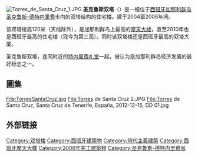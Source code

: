 [[File:Torres_de_Santa_Cruz_1.JPG|thumb]]
'''圣克鲁斯双塔'''（{{lang-es|Torres de Santa Cruz}}）是一幢位于[[西班牙|西班牙]][[加那利群岛|加那利群岛]][[圣克鲁斯-德特内里费|圣克鲁斯-德特内里费]]市内的双塔结构的住宅楼。建于2004至2006年间。

该双塔楼高120米（天线除外），是加那利群岛上最高的[[摩天大楼|摩天大楼]]，直至2010年也是西班牙最高的住宅楼（现今为第三高）。同时该双塔楼还是西班牙最高的双塔大厦。

圣克鲁斯双塔，连同附近的[[特内里费礼堂|特内里费礼堂]]一起，被认为是加那利群岛经济发展的最好标志之一。

== 圖集 ==
<gallery>
File:TorresSantaCruz.jpg
File:Torres de Santa Cruz 2.JPG
File:Torres de Santa Cruz, Santa Cruz de Tenerife, España, 2012-12-15, DD 01.jpg
</gallery>

== 外部链接 ==
{{commonscat|Torres de Santa Cruz}}

[[Category:双塔楼|Category:双塔楼]]
[[Category:西班牙建築物|Category:西班牙建築物]]
[[Category:現代主義建築|Category:現代主義建築]]
[[Category:西班牙摩天大楼|Category:西班牙摩天大楼]]
[[Category:2006年完工建築物|Category:2006年完工建築物]]
[[Category:圣克鲁斯-德特内里费省|Category:圣克鲁斯-德特内里费省]]